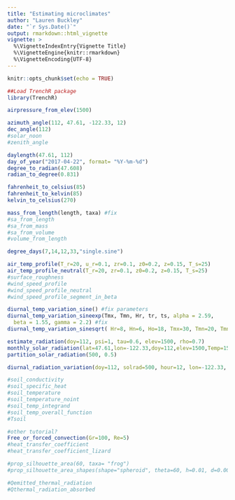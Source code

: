 ```yaml
---
title: "Estimating microclimates"
author: "Lauren Buckley"
date: "`r Sys.Date()`"
output: rmarkdown::html_vignette
vignette: >
  %\VignetteIndexEntry{Vignette Title}
  %\VignetteEngine{knitr::rmarkdown}
  %\VignetteEncoding{UTF-8}
---
```



```r
knitr::opts_chunk$set(echo = TRUE)
```

```r
##Load TrenchR package
library(TrenchR)
```

```r
airpressure_from_elev(1500)

azimuth_angle(112, 47.61, -122.33, 12)
dec_angle(112)
#solar_noon
#zenith_angle

daylength(47.61, 112)
day_of_year("2017-04-22", format= "%Y-%m-%d")
degree_to_radian(47.608)
radian_to_degree(0.831)

fahrenheit_to_celsius(85)
fahrenheit_to_kelvin(85)
kelvin_to_celsius(270)

mass_from_length(length, taxa) #fix
#sa_from_length
#sa_from_mass
#sa_from_volume
#volume_from_length

degree_days(7,14,12,33,"single.sine")

air_temp_profile(T_r=20, u_r=0.1, zr=0.1, z0=0.2, z=0.15, T_s=25)
air_temp_profile_neutral(T_r=20, zr=0.1, z0=0.2, z=0.15, T_s=25)
#surface_roughness
#wind_speed_profile
#wind_speed_profile_neutral
#wind_speed_profile_segment_in_beta

diurnal_temp_variation_sine() #fix parameters
diurnal_temp_variation_sineexp(Tmx, Tmn, Hr, tr, ts, alpha = 2.59,
  beta = 1.55, gamma = 2.2) #fix
diurnal_temp_variation_sinesqrt( Hr=8, Hn=6, Ho=18, Tmx=30, Tmn=20, Tmn_p=22)

estimate_radiation(doy=112, psi=1, tau=0.6, elev=1500, rho=0.7)
monthly_solar_radiation(lat=47.61,lon=-122.33,doy=112,elev=1500,Temp=15,Hr=50,P=50)
partition_solar_radiation(500, 0.5)

diurnal_radiation_variation(doy=112, solrad=500, hour=12, lon=-122.33, lat=47.61)

#soil_conductivity
#soil_specific_heat
#soil_temperature
#soil_temperature_noint
#soil_temp_integrand
#soil_temp_overall_function
#Tsoil

#other tutorial?
Free_or_forced_convection(Gr=100, Re=5)
#heat_transfer_coefficient
#heat_transfer_coefficient_lizard

#prop_silhouette_area(60, taxa= "frog")
#prop_silhouette_area_shapes(shape="spheroid", theta=60, h=0.01, d=0.001)

#Qemitted_thermal_radiation
#Qthermal_radiation_absorbed
```

